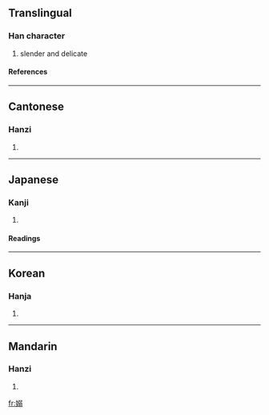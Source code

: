 {{see|嬝}}

==Translingual==
===Han character===
{{Han char|rn=38|rad=女|as=10|sn=13|four=4742<sub>7</sub>|canj=女弓一一 (VNMM)}}
# slender and delicate
====References====
{{Han ref|kx=0269.050|dkj=06614|dj=0536.170|hdz=21074.090|uh=5ACB|ud=23243|bh=DCF5|bd=56565}}
----
==Cantonese==
===Hanzi===
{{yue-hanzi|jyut=|y=niu5}}
# {{defn|Cantonese}}
----
==Japanese==
===Kanji===
{{ja-kanji|grade=|rs=女10}}
# {{defn|Japanese}} 
====Readings====
{{ja-readings|on=[[じょう]] (jō), [[じゃく]] (jaku), [[でき]] (deki)|kun=[[たおやか]] (taoyaka), [[しなやか]] (shinayaka)}}
----
==Korean==
===Hanja===
{{ko-hanja|hangeul=[[뇨]], [[야]]|rv=nyo, ya|mr=nyo, ya}}
# {{defn|Korean}}
----
==Mandarin==
===Hanzi===
{{cmn-hanzi|pin=[[niǎo]] ([[niao3]])|wg=niao<sup>3</sup>}}
# {{defn|Mandarin}}

[[fr:嫋]]
